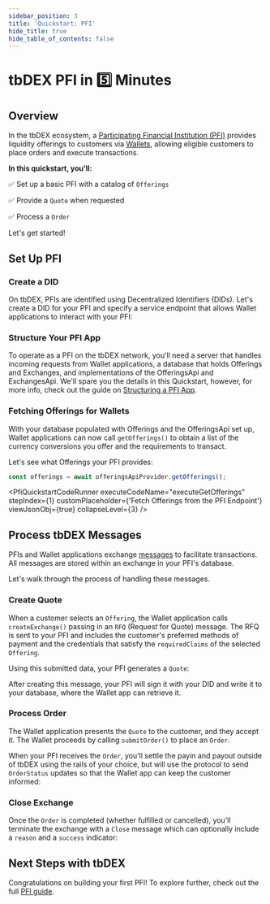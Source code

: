 ```yaml
---
sidebar_position: 3
title: 'Quickstart: PFI'
hide_title: true
hide_table_of_contents: false
---
```



<QuickstartExecutionProvider>

# tbDEX PFI in 5️⃣ Minutes

## Overview

In the tbDEX ecosystem, a [Participating Financial Institution (PFI)](/tbdex/pfi/overview) provides liquidity offerings to customers via [Wallets](/tbdex/wallet/overview), allowing eligible customers to place orders and execute transactions.

**In this quickstart, you'll:**

✅ Set up a basic PFI with a catalog of `Offerings`

✅ Provide a `Quote` when requested

✅ Process a `Order`

Let's get started!

## Set Up PFI

### Create a DID

On tbDEX, PFIs are identified using <Web5Url to="/decentralized-identifiers/what-are-dids">Decentralized Identifiers (DIDs)</Web5Url>. Let's create a DID for your PFI and specify a service endpoint that allows Wallet applications to interact with your PFI:

<CodeSnippet snippetName="pfiOverviewCreateDid" />
<PfiQuickstartCodeRunner
  executeCodeName="executeDidCreate"
  stepIndex={0}
  customPlaceholder={'See PFI DID'}
/>

### Structure Your PFI App

To operate as a PFI on the tbDEX network, you'll need a server that handles incoming requests from Wallet applications, a database that holds Offerings and Exchanges, and implementations of the OfferingsApi and ExchangesApi. We'll spare you the details in this Quickstart, however, for more info, check out the guide on [Structuring a PFI App](/tbdex/pfi/anatomy-of-a-pfi).

### Fetching Offerings for Wallets

With your database populated with Offerings and the OfferingsApi set up, Wallet applications can now call `getOfferings()` to obtain a list of the currency conversions you offer and the requirements to transact.

Let's see what Offerings your PFI provides:

```js
const offerings = await offeringsApiProvider.getOfferings();
```

<PfiQuickstartCodeRunner
  executeCodeName="executeGetOfferings"
  stepIndex={1}
  customPlaceholder={'Fetch Offerings from the PFI Endpoint'}
  viewJsonObj={true}
  collapseLevel={3}
/>

## Process tbDEX Messages

PFIs and Wallet applications exchange [messages](/tbdex/message-types#messages) to facilitate transactions.
All messages are stored within an exchange in your PFI's database.

Let's walk through the process of handling these messages.

### Create Quote

When a customer selects an `Offering`, the Wallet application calls `createExchange()` passing in an `RFQ` (Request for Quote) message.
The RFQ is sent to your PFI and includes the customer's preferred methods of payment and the credentials that satisfy the `requiredClaims` of the selected `Offering`.

Using this submitted data, your PFI generates a `Quote`:

<CodeSnippet snippetName="pfiCreateQuoteJs" title="exchangeApiProvider.ts" />

After creating this message, your PFI will sign it with your DID and write it to your database, where the Wallet app can retrieve it.

<CodeSnippet snippetName="pfiSignQuoteJs" title="exchangeApiProvider.ts" />
<PfiQuickstartCodeRunner
  executeCodeName="executeGetQuote"
  stepIndex={2}
  customPlaceholder={'See the Quote'}
  viewJsonObj={true}
  collapseLevel={3}
/>

### Process Order

The Wallet application presents the `Quote` to the customer, and they accept it.
The Wallet proceeds by calling `submitOrder()` to place an `Order`.

When your PFI receives the `Order`, you'll settle the payin and payout outside of tbDEX using the rails of your choice, but will use the protocol to send `OrderStatus` updates so that the Wallet app can keep the customer informed:

<CodeSnippet snippetName="pfiOrderStatusJs" title="exchangeApiProvider.ts" />
<PfiQuickstartCodeRunner
  executeCodeName="executeGetOrderStatus"
  stepIndex={3}
  customPlaceholder={'See the OrderStatus'}
  viewJsonObj={true}
  collapseLevel={3}
/>

### Close Exchange

Once the `Order` is completed (whether fulfilled or cancelled), you'll terminate the exchange with a `Close` message which can optionally include a `reason` and a `success` indicator:

<CodeSnippet snippetName="pfiCloseOrderJs" title="exchangeApiProvider.ts" />
<PfiQuickstartCodeRunner
  executeCodeName="executeGetClose"
  stepIndex={4}
  customPlaceholder={'See the Close Message'}
  viewJsonObj={true}
  collapseLevel={3}
/>

## Next Steps with tbDEX

Congratulations on building your first PFI! To explore further, check out the full [PFI guide](/tbdex/pfi/overview).

</QuickstartExecutionProvider>
